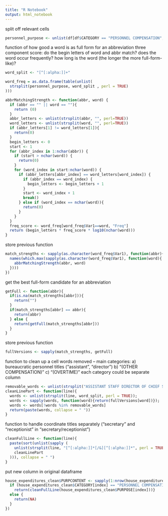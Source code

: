 ```yaml
---
title: "R Notebook"
output: html_notebook
---
```


split off relevant cells
```r
personnel_purpose <- unlist(df[df$CATEGORY == "PERSONNEL COMPENSATION", "PURPOSE"])
```

function of how good a word is as full form for an abbreviation
three component score:
 do the begin letters of word and abbr match?
 does the word occur frequently?
 how long is the word (the longer the more full-form-like)?
```r
word_split <- "[^[:alpha:]]+"

word_freq = as.data.frame(table(unlist(
  strsplit(personnel_purpose, word_split , perl = TRUE)
)))

abbrMatchingStrength <- function(abbr, word) {
  if (abbr == "" || word == ""){
    return (0)
  }
  abbr_letters <- unlist(strsplit(abbr, "", perl=TRUE))
  word_letters <- unlist(strsplit(word, "", perl=TRUE))
  if (abbr_letters[1] != word_letters[1]){
    return(0)
  }
  begin_letters <- 0
  start <- 1
  for (abbr_index in 1:nchar(abbr)) {
    if (start > nchar(word)) {
      return(0)
    }
    for (word_index in start:nchar(word)) {
      if (abbr_letters[abbr_index] == word_letters[word_index]) {
        if (abbr_index == word_index) {
          begin_letters <- begin_letters + 1
        }
        start <- word_index + 1
        break()
      } else if (word_index == nchar(word)){
        return(0)
      }
    }
  }
  freq_score <- word_freq[word_freq$Var1==word, "Freq"]
  return (begin_letters * freq_score * log10(nchar(word)))
}
```

store previous function
```r
match_strengths <- sapply(as.character(word_freq$Var1), function(abbr){
  names(which.max(sapply(as.character(word_freq$Var1), function(word){
    abbrMatchingStrength(abbr, word)
  })))
})
```

get the best full-form candidate  for an abbreviation
```r
getFull <- function(abbr){
  if(is.na(match_strengths[abbr])){
    return("")
  }
  if(match_strengths[abbr] == abbr){
    return(abbr)
  } else {
    return(getFull(match_strengths[abbr]))
  }
}
```

store previous function
```r
fullVersions <- sapply(match_strengths, getFull)
```

function to clean up a cell
words removed -- main categories:
 a) bureaucratic personnel titles ("assistant", "director")
 b) "(OTHER COMPENSATION)"
 c) "(OVERTIME)"
 each category could be separate column
```r
removable_words <- unlist(strsplit("ASSISTANT STAFF DIRECTOR OF CHIEF SENIOR PART-TIME INTERN OTHER COMPENSATION PAID SHARED MANAGER AIDE PROFESSIONAL ASST DIR OVERTIME SR OFFICE MEMBER POLICY SECRETARY COORDINATOR CLERK A TO TEMPORARY PROF AND FOR THE ADMINISTRATOR", " "))
cleanLinePart <- function(line){
  words <- unlist(strsplit(line, word_split, perl = TRUE));
  words <- sapply(words, function(word){return(fullVersions[word])});
  words <- words[!words %in% removable_words]
  return(paste(words, collapse = " "))
}
```

function to handle coordinate titles separately ("secretary" and "receptionist" in "secretary/receptionist")
```r
cleanFullLine <- function(line){
  paste(sort(unlist(sapply (
    unlist(strsplit(line, "[^[:alpha:]]*[/&][^[:alpha:]]*", perl = TRUE)), 
    cleanLinePart
  ))), collapse = " ")
}
```

put new column in original dataframe
```r
house_expenditures_clean$PURPCONTENT <- sapply(1:nrow(house_expenditures_clean), function(index){
  if (house_expenditures_clean$CATEGORY[index] == "PERSONNEL COMPENSATION"){
    return(cleanFullLine(house_expenditures_clean$PURPOSE[index]))}
  else {
    return(NA)
  }
})
```
